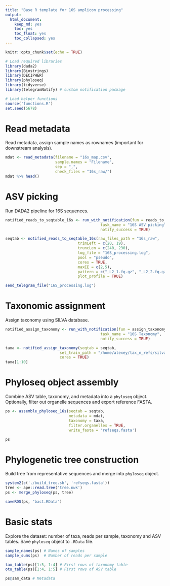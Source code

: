 ```yaml
---
title: "Base R template for 16S amplicon processing"
output: 
  html_document: 
    keep_md: yes
    toc: yes
    toc_float: yes
    toc_collapsed: yes
---
```


```r
knitr::opts_chunk$set(echo = TRUE)
```

```r
# Load required libraries
library(dada2)
library(Biostrings)
library(DECIPHER)
library(phyloseq)
library(tidyverse)
library(telegramNotify) # custom notification package

# Load helper functions
source('functions.R')
set.seed(5678)
```

# Read metadata

Read metadata, assign sample names as rownames (important for downstream analysis).

```r
mdat <- read_metadata(filename = "16s_map.csv",
                      sample.names = "Filename",
                      sep = ",",
                      check_files = "16s_raw/")
mdat %>% head()
```

# ASV picking

Run DADA2 pipeline for 16S sequences.

```r
notified_reads_to_seqtable_16s <- run_with_notification(fun = reads_to_seqtable_16s, 
                                          task_name = "16S ASV picking",
                                          notify_success = TRUE)

seqtab <- notified_reads_to_seqtable_16s(raw_files_path = "16s_raw",
                                trimLeft = c(20, 19),
                                truncLen = c(240, 230), 
                                log_file = "16S_processing.log",
                                pool = "pseudo",
                                cores = TRUE,
                                maxEE = c(2,5),
                                pattern = c("_L2_1.fq.gz", "_L2_2.fq.gz"),
                                plot_profile = TRUE)

send_telegram_file("16S_processing.log")
```

# Taxonomic assignment

Assign taxonomy using SILVA database.

```r
notified_assign_taxonomy <- run_with_notification(fun = assign_taxonomy, 
                                          task_name = "16S Taxonomy",
                                          notify_success = TRUE)

taxa <- notified_assign_taxonomy(seqtab = seqtab,
                        set_train_path = "/home/alexey/tax_n_refs/silva_nr_v138_train_set.fa.gz",
                        cores = TRUE)
taxa[1:10]
```

# Phyloseq object assembly

Combine ASV table, taxonomy, and metadata into a `phyloseq` object. Optionally, filter out organelle sequences and export reference FASTA.

```r
ps <- assemble_phyloseq_16s(seqtab = seqtab,
                            metadata = mdat, 
                            taxonomy = taxa,
                            filter.organelles = TRUE, 
                            write_fasta = 'refseqs.fasta')

ps
```

# Phylogenetic tree construction

Build tree from representative sequences and merge into `phyloseq` object.

```r
system2(c('./build_tree.sh', 'refseqs.fasta'))
tree <- ape::read.tree('tree.nwk')
ps <- merge_phyloseq(ps, tree)

saveRDS(ps, "bact.RData")
```

# Basic stats

Explore the dataset: number of taxa, reads per sample, taxonomy and ASV tables. Save `phyloseq` object to `.RData` file.


```r
sample_names(ps) # Names of samples
sample_sums(ps)  # Number of reads per sample

tax_table(ps)[1:5, 1:4] # First rows of taxonomy table
otu_table(ps)[1:4, 1:5] # First rows of ASV table

ps@sam_data # Metadata
```
